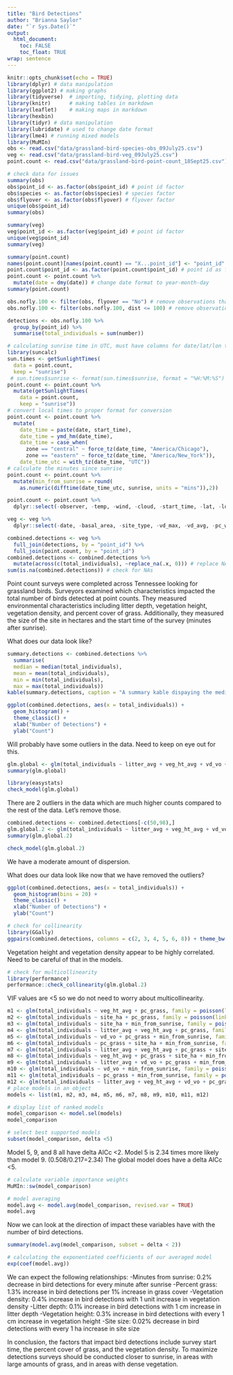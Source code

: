```yaml
---
title: "Bird Detections"
author: "Brianna Saylor"
date: "`r Sys.Date()`"
output: 
  html_document:
    toc: FALSE
    toc_float: TRUE
wrap: sentence
---
```


```r
knitr::opts_chunk$set(echo = TRUE)
library(dplyr) # data manipulation
library(ggplot2) # making graphs
library(tidyverse)  # importing, tidying, plotting data
library(knitr)      # making tables in markdown
library(leaflet)    # making maps in markdown 
library(hexbin)
library(tidyr) # data manipulation 
library(lubridate) # used to change date format
library(lme4) # running mixed models 
library(MuMIn)
obs <- read.csv("data/grassland-bird-species-obs_09July25.csv")
veg <- read.csv("data/grassland-bird-veg_09July25.csv")
point.count <- read.csv("data/grassland-bird-point-count_18Sept25.csv")
```

```r
# check data for issues 
summary(obs)
obs$point_id <- as.factor(obs$point_id) # point id factor
obs$species <- as.factor(obs$species) # species factor 
obs$flyover <- as.factor(obs$flyover) # flyover factor 
unique(obs$point_id)
summary(obs)
```

```r
summary(veg)
veg$point_id <- as.factor(veg$point_id) # point id factor 
unique(veg$point_id)
summary(veg)
```

```r
summary(point.count)
names(point.count)[names(point.count) == "X...point_id"] <- "point_id"
point.count$point_id <- as.factor(point.count$point_id) # point id as factor
point.count <- point.count %>% 
  mutate(date = dmy(date)) # change date format to year-month-day
summary(point.count)
```

```r
obs.nofly.100 <- filter(obs, flyover == "No") # remove observations that are flyovers
obs.nofly.100 <- filter(obs.nofly.100, dist <= 100) # remove observations over 100 m from point
```

```r
detections <- obs.nofly.100 %>% 
  group_by(point_id) %>% 
  summarise(total_individuals = sum(number))
```

```r
# calculating sunrise time in UTC, must have columns for date/lat/lon titled exactly that
library(suncalc)
sun.times <- getSunlightTimes(
  data = point.count, 
  keep = "sunrise")
 # sun.times$sunrise <- format(sun.times$sunrise, format = "%H:%M:%S")
point.count <- point.count %>% 
  mutate(getSunlightTimes(
    data = point.count,
    keep = "sunrise"))
# convert local times to proper format for conversion
point.count <- point.count %>% 
  mutate(
    date_time = paste(date, start_time),
    date_time = ymd_hm(date_time),
    date_time = case_when(
      zone == "central" ~ force_tz(date_time, "America/Chicago"),
      zone == "eastern" ~ force_tz(date_time, "America/New_York")),
    date_time_utc = with_tz(date_time, "UTC"))
# calculate the minutes since sunrise 
point.count <- point.count %>% 
  mutate(min_from_sunrise = round(
    as.numeric(difftime(date_time_utc, sunrise, units = "mins")),2))
```

```r
point.count <- point.count %>% 
  dplyr::select(-observer, -temp, -wind, -cloud, -start_time, -lat, -lon, -zone, -sunrise, -date_time, -date_time_utc, -date)
```

```r
veg <- veg %>% 
  dplyr::select(-date, -basal_area, -site_type, -vd_max, -vd_avg, -pc_woody, -pc_forb, -pc_bramble, -pc_noveg, -pc_litter, -pc_bare, -site_pa_ratio)
```

```r
combined.detections <- veg %>% 
  full_join(detections, by = "point_id") %>% 
  full_join(point.count, by = "point_id")
combined.detections <- combined.detections %>% 
  mutate(across(c(total_individuals), ~replace_na(.x, 0))) # replace NA values with 0
sum(is.na(combined.detections)) # check for NAs
```

Point count surveys were completed across Tennessee looking for grassland birds. Surveyors examined which characteristics impacted the total number of birds detected at point counts. They measured environmental characteristics including litter depth, vegetation height, vegetation density, and percent cover of grass. Additionally, they measured the size of the site in hectares and the start time of the survey (minutes after sunrise). 

What does our data look like?

```r
summary.detections <- combined.detections %>% 
  summarise(
  median = median(total_individuals),
  mean = mean(total_individuals), 
  min = min(total_individuals), 
  max = max(total_individuals))
kable(summary.detections, caption = "A summary kable dispaying the median, mean, minimum, and maximum number of detections at surveys.", digits = c(0, 2, 0, 0))
```

```r
ggplot(combined.detections, aes(x = total_individuals)) + 
  geom_histogram() + 
  theme_classic() + 
  xlab("Number of Detections") + 
  ylab("Count")
```

Will probably have some outliers in the data. Need to keep on eye out for this.  

```r
glm.global <- glm(total_individuals ~ litter_avg + veg_ht_avg + vd_vo + pc_grass + site_ha + min_from_sunrise, family = poisson(link = "log"), data = combined.detections)
summary(glm.global) 
```

```r
library(easystats)
check_model(glm.global) 
```

There are 2 outliers in the data which are much higher counts compared to the rest of the data. Let's remove those. 

```r
combined.detections <- combined.detections[-c(50,98),]
glm.global.2 <- glm(total_individuals ~ litter_avg + veg_ht_avg + vd_vo + pc_grass + site_ha + min_from_sunrise, family = poisson(link = "log"), data = combined.detections)
summary(glm.global.2) 
```

```r
check_model(glm.global.2) 
```

We have a moderate amount of dispersion. 

What does our data look like now that we have removed the outliers?
```r
ggplot(combined.detections, aes(x = total_individuals)) + 
  geom_histogram(bins = 20) + 
  theme_classic() + 
  xlab("Number of Detections") + 
  ylab("Count")
```


```r
# check for collinearity 
library(GGally)
ggpairs(combined.detections, columns = c(2, 3, 4, 5, 6, 8)) + theme_bw()
```

Vegetation height and vegetation density appear to be highly correlated. Need to be careful of that in the models. 

```r
# check for multicollinearity
library(performance)
performance::check_collinearity(glm.global.2)
```

VIF values are <5 so we do not need to worry about multicollinearity. 

```r
m1 <- glm(total_individuals ~ veg_ht_avg + pc_grass, family = poisson(link = "log"), data = combined.detections)
m2 <- glm(total_individuals ~ site_ha + pc_grass, family = poisson(link = "log"), data = combined.detections)
m3 <- glm(total_individuals ~ site_ha + min_from_sunrise, family = poisson(link = "log"), data = combined.detections)
m4 <- glm(total_individuals ~ litter_avg + veg_ht_avg + pc_grass, family = poisson(link = "log"), data = combined.detections)
m5 <- glm(total_individuals ~ vd_vo + pc_grass + min_from_sunrise, family = poisson(link = "log"), data = combined.detections)
m6 <- glm(total_individuals ~ pc_grass + site_ha + min_from_sunrise, family = poisson(link = "log"), data = combined.detections)
m7 <- glm(total_individuals ~ litter_avg + veg_ht_avg + pc_grass + site_ha, family = poisson(link = "log"), data = combined.detections)
m8 <- glm(total_individuals ~ veg_ht_avg + pc_grass + site_ha + min_from_sunrise, family = poisson(link = "log"), data = combined.detections)
m9 <- glm(total_individuals ~ litter_avg + vd_vo + pc_grass + min_from_sunrise, family = poisson(link = "log"), data = combined.detections)
m10 <- glm(total_individuals ~ vd_vo + min_from_sunrise, family = poisson(link = "log"), data = combined.detections)
m11 <- glm(total_individuals ~ pc_grass + min_from_sunrise, family = poisson(link = "log"), data = combined.detections)
m12 <- glm(total_individuals ~ litter_avg + veg_ht_avg + vd_vo + pc_grass + site_ha + min_from_sunrise, family = poisson(link = "log"), data = combined.detections)
# place models in an object 
models <- list(m1, m2, m3, m4, m5, m6, m7, m8, m9, m10, m11, m12)
```

```r
# display list of ranked models
model_comparison <- model.sel(models)
model_comparison
```

```r
# select best supported models 
subset(model_comparison, delta <5)
```

Model 5, 9, and 8 all have delta AICc <2. Model 5 is 2.34 times more likely than model 9. (0.508/0.217=2.34) The global model does have a delta AICc <5. 

```r
# calculate variable importance weights 
MuMIn::sw(model_comparison)
```

```r
# model averaging 
model.avg <- model.avg(model_comparison, revised.var = TRUE)
model.avg
```

Now we can look at the direction of impact these variables have with the number of bird detections. 

```r
summary(model.avg(model_comparison, subset = delta < 2))
```

```r
# calculating the exponentiated coefficients of our averaged model
exp(coef(model.avg))
```

We can expect the following relationships: 
  -Minutes from sunrise: 0.2% decrease in bird detections for every minute after sunrise 
  -Percent grass: 1.3% increase in bird detections per 1% increase in grass cover
  -Vegetation density: 0.4% increase in bird detections with 1 unit increase in vegetation density
  -Litter depth: 0.1% increase in bird detections with 1 cm increase in litter depth 
  -Vegetation height: 0.3% increase in bird detections with every 1 cm increase in vegetation height 
  -Site size: 0.02% decrease in bird detections with every 1 ha increase in site size

      
In conclusion, the factors that impact bird detections include survey start time, the percent cover of grass, and the vegetation density. To maximize detections surveys should be conducted closer to sunrise, in areas with large amounts of grass, and in areas with dense vegetation. 